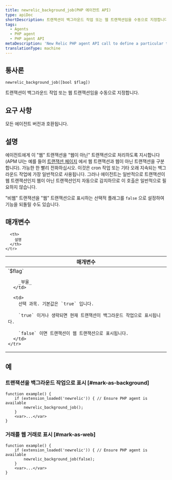 ```yaml
---
title: newrelic_background_job(PHP 에이전트 API)
type: apiDoc
shortDescription: 트랜잭션이 백그라운드 작업 또는 웹 트랜잭션임을 수동으로 지정합니다.
tags:
  - Agents
  - PHP agent
  - PHP agent API
metaDescription: 'New Relic PHP agent API call to define a particular transaction as a background job (for example, for cron jobs).'
translationType: machine
---
```


## 통사론

```
newrelic_background_job([bool $flag])
```

트랜잭션이 백그라운드 작업 또는 웹 트랜잭션임을 수동으로 지정합니다.

## 요구 사항

모든 에이전트 버전과 호환됩니다.

## 설명

에이전트에게 이 "웹" 트랜잭션을 "웹이 아닌" 트랜잭션으로 처리하도록 지시합니다(APM UI는 예를 들어 [트랜잭션 페이지](/docs/apm/applications-menu/monitoring/transactions-page) 에서 웹 트랜잭션과 웹이 아닌 트랜잭션을 구분합니다). 가능한 한 빨리 전화하십시오. 이것은 cron 작업 또는 기타 오래 지속되는 백그라운드 작업에 가장 일반적으로 사용됩니다. 그러나 에이전트는 일반적으로 트랜잭션이 웹 트랜잭션인지 웹이 아닌 트랜잭션인지 자동으로 감지하므로 이 호출은 일반적으로 필요하지 않습니다.

"비웹" 트랜잭션을 "웹" 트랜잭션으로 표시하는 선택적 플래그를 `false` 으로 설정하여 기능을 되돌릴 수도 있습니다.

## 매개변수

<table>
  <thead>
    <tr>
      <th width="25%">
        매개변수
      </th>

      <th>
        설명
      </th>
    </tr>
  </thead>

  <tbody>
    <tr>
      <td>
        `$flag`

        _부울_
      </td>

      <td>
        선택 과목. 기본값은 `true` 입니다.

        `true` 이거나 생략되면 현재 트랜잭션이 백그라운드 작업으로 표시됩니다.

        `false` 이면 트랜잭션이 웹 트랜잭션으로 표시됩니다.
      </td>
    </tr>
  </tbody>
</table>

## 예

### 트랜잭션을 백그라운드 작업으로 표시 [#mark-as-background]

```
function example() {
    if (extension_loaded('newrelic')) { // Ensure PHP agent is available
	    newrelic_background_job();
    }
    <var>...</var>
}
```

### 거래를 웹 거래로 표시 [#mark-as-web]

```
function example() {
    if (extension_loaded('newrelic')) { // Ensure PHP agent is available
	    newrelic_background_job(false);
    }
    <var>...</var>
}
```